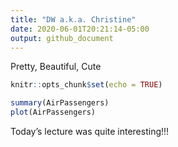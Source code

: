 ```yaml
---
title: "DW a.k.a. Christine"
date: 2020-06-01T20:21:14-05:00
output: github_document
---
```


Pretty, Beautiful, Cute

```r
knitr::opts_chunk$set(echo = TRUE)
```

```r
summary(AirPassengers)
plot(AirPassengers)
```

Today's lecture was quite interesting!!!